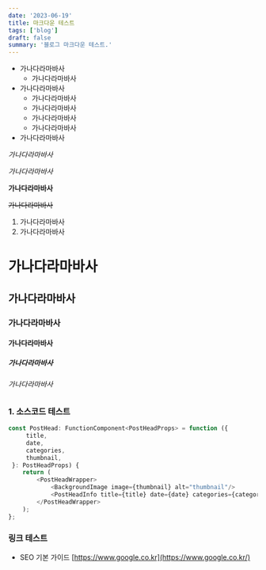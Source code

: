 ```yaml
---
date: '2023-06-19'
title: 마크다운 테스트
tags: ['blog']
draft: false
summary: '블로그 마크다운 테스트.'
---
```


- 가나다라마바사
  - 가나다라마바사
- 가나다라마바사
  - 가나다라마바사
  - 가나다라마바사
  - 가나다라마바사
  - 가나다라마바사
- 가나다라마바사

_가나다라마바사_

_가나다라마바사_

**가나다라마바사**

~~가나다라마바사~~

1. 가나다라마바사
2. 가나다라마바사

# 가나다라마바사

## 가나다라마바사

### 가나다라마바사

#### 가나다라마바사

##### 가나다라마바사

###### 가나다라마바사

### 1. 소스코드 테스트

```javascript
const PostHead: FunctionComponent<PostHeadProps> = function ({
     title,
     date,
     categories,
     thumbnail,
 }: PostHeadProps) {
	return (
		<PostHeadWrapper>
			<BackgroundImage image={thumbnail} alt="thumbnail"/>
			<PostHeadInfo title={title} date={date} categories={categories}/>
		</PostHeadWrapper>
	);
};
```

### 링크 테스트

- SEO 기본 가이드
[https://www.google.co.kr](https://www.google.co.kr/)